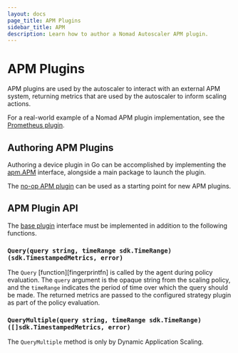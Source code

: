 ```yaml
---
layout: docs
page_title: APM Plugins
sidebar_title: APM
description: Learn how to author a Nomad Autoscaler APM plugin.
---
```


# APM Plugins

APM plugins are used by the autoscaler to interact with an external APM system,
returning metrics that are used by the autoscaler to inform scaling actions.

For a real-world example of a Nomad APM plugin implementation, see the
[Prometheus plugin](https://github.com/hashicorp/nomad-autoscaler/tree/main/plugins/builtin/apm/prometheus).

## Authoring APM Plugins

Authoring a device plugin in Go can be accomplished by implementing the
[apm.APM][apm_plugin] interface, alongside a main package to launch the plugin.

The [no-op APM plugin][noop_plugin] can be used as a starting point for new APM
plugins.

## APM Plugin API

The [base plugin][base_plugin] interface must be implemented in addition to the
following functions.

### `Query(query string, timeRange sdk.TimeRange) (sdk.TimestampedMetrics, error)`

The `Query` [function][fingerprintfn] is called by the agent during policy
evaluation. The `query` argument is the opaque string from the scaling policy,
and the `timeRange` indicates the period of time over which the query should be
made. The returned metrics are passed to the configured strategy plugin as part
of the policy evaluation.

### `QueryMultiple(query string, timeRange sdk.TimeRange) ([]sdk.TimestampedMetrics, error)`

The `QueryMultiple` method is only by Dynamic Application Scaling.

[apm_plugin]: https://github.com/hashicorp/nomad-autoscaler/blob/v0.3.0/plugins/apm/apm.go#L11
[base_plugin]: /docs/autoscaling/internals/plugins/base
[noop_plugin]: https://github.com/hashicorp/nomad-autoscaler/tree/v0.3.0/plugins/test/noop-apm
